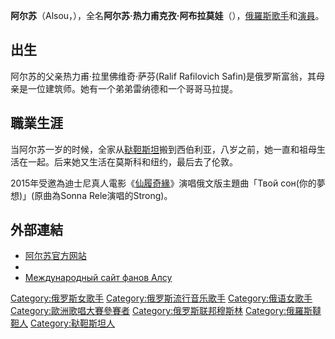 {{Infobox musical artist
| name            = 阿尔苏(Alsou)
| image           = Alsou.jpg
| image_size      = 
| caption         = 2009年的阿尔苏
| background      = 女歌手
| birth_name      = 阿尔苏·拉里佛伍娜·萨菲拿<br>(Alsou Ralifovna Safina)
| alias           = 
| birth_date      = {{Birth date and age|1983|6|27|df=yes}}
| birth_place     = [[苏联|苏联]][[俄罗斯苏维埃联邦社会主义共和国|俄罗斯SFSR]][[鞑靼斯坦共和国|鞑靼斯坦]][[布古利马|布古利马]]
| death_date      = 
| origin          = [[莫斯科|莫斯科]]
| nationality     = 俄罗斯
| 民族  = [[鞑靼人|鞑靼人]]
| genre           = [[流行音乐|流行]]，{{link-en|俄罗斯音乐|Music of Russia}}，[[R&B|R&B]]，[[流行电音|合成流行]]
| occupation      = [[唱作人|唱作人]]，[[钢琴家|钢琴师]]，女[[演员|演员]]
| instruments     = [[人声演唱|人声演唱]]，[[钢琴|钢琴]]，[[键盘|键盘]]
| years_active    = 1998–现今
| label           = [[环球唱片|环球唱片]]
| associated_acts = 
}}
'''阿尔苏'''（Alsou，{{bd|1983年|6月27日|}}），全名'''阿尔苏·热力甫克孜·阿布拉莫娃'''（{{lang-ru|Алсу́ Рали́фовна Абрамова}}），[[俄羅斯|俄羅斯]][[歌手|歌手]]和[[演員|演員]]。

==出生==
阿尔苏的父亲热力甫·拉里佛维奇·萨芬(Ralif Rafilovich Safin)是俄罗斯富翁，其母亲是一位建筑师。她有一个弟弟雷纳德和一个哥哥马拉提。

==職業生涯==
当阿尔苏一岁的时候，全家从[[鞑靼斯坦|鞑靼斯坦]]搬到西伯利亚，八岁之前，她一直和祖母生活在一起。后来她又生活在莫斯科和纽约，最后去了伦敦。

2015年受邀為迪士尼真人電影《[[仙履奇緣_(2015年電影)|仙履奇緣]]》演唱俄文版主題曲「Твой сон(你的夢想)」(原曲為Sonna Rele演唱的Strong)。

==外部連結==
{{commonscat|Alsou Abramova}}
* [http://www.alsou.ru/ 阿尔苏官方网站] {{Wayback|url=http://www.alsou.ru/ |date=20210513165727 }}
* {{music.yandex.ru|31203}}
* [https://web.archive.org/web/20161002011932/http://alsou.org/ Международный сайт фанов Алсу]

{{Authority control}}
{{DEFAULTSORT:Alsou}}
[[Category:俄罗斯女歌手|Category:俄罗斯女歌手]]
[[Category:俄罗斯流行音乐歌手|Category:俄罗斯流行音乐歌手]]
[[Category:俄语女歌手|Category:俄语女歌手]]
[[Category:歐洲歌唱大賽參賽者|Category:歐洲歌唱大賽參賽者]]
[[Category:俄罗斯联邦穆斯林|Category:俄罗斯联邦穆斯林]]
[[Category:俄羅斯韃靼人|Category:俄羅斯韃靼人]]
[[Category:鞑靼斯坦人|Category:鞑靼斯坦人]]